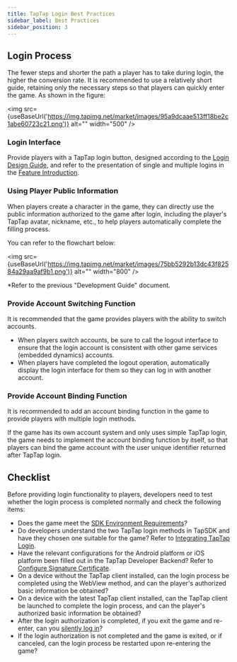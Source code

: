 ```yaml
---
title: TapTap Login Best Practices
sidebar_label: Best Practices
sidebar_position: 3
---
```



## Login Process

The fewer steps and shorter the path a player has to take during login, the higher the conversion rate. It is recommended to use a relatively short guide, retaining only the necessary steps so that players can quickly enter the game. As shown in the figure:

<img src={useBaseUrl('https://img.tapimg.net/market/images/95a9dcaae513ff18be2c1abe60723c21.png')} alt="" width="500" />

### Login Interface

Provide players with a TapTap login button, designed according to the [Login Design Guide](/design/), and refer to the presentation of single and multiple logins in the [Feature Introduction](/sdk/taptap-login/features/).

### Using Player Public Information

When players create a character in the game, they can directly use the public information authorized to the game after login, including the player's TapTap avatar, nickname, etc., to help players automatically complete the filling process.

You can refer to the flowchart below:

<img src={useBaseUrl('https://img.tapimg.net/market/images/75bb5292b13dc43f82584a29aa9af9b1.png')} alt="" width="800" />

*Refer to the previous "Development Guide" document.

### Provide Account Switching Function

It is recommended that the game provides players with the ability to switch accounts.

- When players switch accounts, be sure to call the logout interface to ensure that the login account is consistent with other game services (embedded dynamics) accounts.
- When players have completed the logout operation, automatically display the login interface for them so they can log in with another account.

### Provide Account Binding Function

It is recommended to add an account binding function in the game to provide players with multiple login methods.

If the game has its own account system and only uses simple TapTap login, the game needs to implement the account binding function by itself, so that players can bind the game account with the user unique identifier returned after TapTap login.

## Checklist

Before providing login functionality to players, developers need to test whether the login process is completed normally and check the following items:

* Does the game meet the [SDK Environment Requirements](/sdk/access/quickstart/#environment-requirements)?
* Do developers understand the two TapTap login methods in TapSDK and have they chosen one suitable for the game? Refer to [Integrating TapTap Login](/sdk/taptap-login/guide/).
* Have the relevant configurations for the Android platform or iOS platform been filled out in the TapTap Developer Backend? Refer to [Configure Signature Certificate](/sdk/access/get-ready/#configure-signature-certificate).
* On a device without the TapTap client installed, can the login process be completed using the WebView method, and can the player's authorized basic information be obtained?
* On a device with the latest TapTap client installed, can the TapTap client be launched to complete the login process, and can the player's authorized basic information be obtained?
* After the login authorization is completed, if you exit the game and re-enter, can you [silently log in](/sdk/taptap-login/features/#implement-silent-login)?
* If the login authorization is not completed and the game is exited, or if canceled, can the login process be restarted upon re-entering the game?
